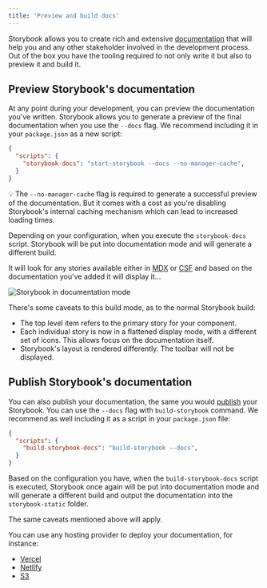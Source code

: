 ```yaml
---
title: 'Preview and build docs'
---
```


Storybook allows you to create rich and extensive [documentation](./introduction.mdx) that will help you and any other stakeholder involved in the development process. Out of the box you have the tooling required to not only write it but also to preview it and build it.

## Preview Storybook's documentation

At any point during your development, you can preview the documentation you've written. Storybook allows you to generate a preview of the final documentation when you use the `--docs` flag. We recommend including it in your `package.json` as a new script:

```json
{
  "scripts": {
    "storybook-docs": "start-storybook --docs --no-manager-cache",
  }
}
```

<div class="aside">
  💡 The <code>--no-manager-cache</code> flag is required to generate a successful preview of the documentation. But it comes with a cost as you're disabling Storybook's internal caching mechanism which can lead to increased loading times.
</div>

Depending on your configuration, when you execute the `storybook-docs` script. Storybook will be put into documentation mode and will generate a different build.

It will look for any stories available either in [MDX](./mdx.mdx) or [CSF](../writing-stories/introduction.mdx#component-story-format) and based on the documentation you've added it will display it...

![Storybook in documentation mode](./storybook-docs-build.png)

There's some caveats to this build mode, as to the normal Storybook build:

* The top level item refers to the primary story for your component.
* Each individual story is now in a flattened display mode, with a different set of icons. This allows focus on the documentation itself.
* Storybook's layout is rendered differently. The toolbar will not be displayed.

## Publish Storybook's documentation

You can also publish your documentation, the same you would [publish](../sharing/publish-storybook.mdx) your Storybook. You can use the `--docs` flag with `build-storybook` command. We recommend as well including it as a script in your `package.json` file:

```json
{
  "scripts": {
    "build-storybook-docs": "build-storybook --docs",
  }
}
```

Based on the configuration you have, when the `build-storybook-docs` script is executed, Storybook once again will be put into documentation mode and will generate a different build and output the documentation into the `storybook-static` folder.

The same caveats mentioned above will apply.

You can use any hosting provider to deploy your documentation, for instance:

* [Vercel](https://vercel.com/)
* [Netlify](https://www.netlify.com/)
* [S3](https://aws.amazon.com/en/s3/)
